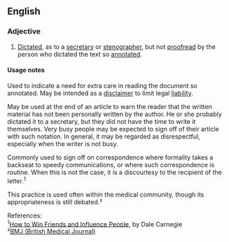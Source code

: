 ==English==

===Adjective===
{{en-adj|-}}

# {{context|idiomatic|lang=en}} [[dictated|Dictated]], as to a [[secretary]] or [[stenographer]], but not [[proofread]] by the person who dictated the text so [[annotated]].

====Usage notes====
Used to indicate a need for extra care in reading the document so annotated. May be intended as a [[disclaimer]] to limit legal [[liability]].

May be used at the end of an article to warn the reader that the  written material has not been personally written by the author. He or she probably dictated it to a secretary, but they did not have the time to write it themselves. Very busy people may be expected to sign off of their article with such notation. In general, it may be regarded as disrespectful, especially when the writer is not busy.

Commonly used to sign off on correspondence where formality takes a backseat to speedy communications, or where such correspondence is routine. When this is not the case, it is a discourtesy to the recipient of the letter.<sup>1</sup>

This practice is used often within the medical community, though its appropriateness is still debated.²

References:<br>
<sup>1</sup>[http://search.barnesandnoble.com/booksearch/isbninquiry.asp?z=y&ean=9780671723651&displayonly=EXC How to Win Friends and Influence People], by Dale Carnegie<br>
²[http://www.bmj.com/cgi/content/full/323/7310/448 BMJ (British Medical Journal)]